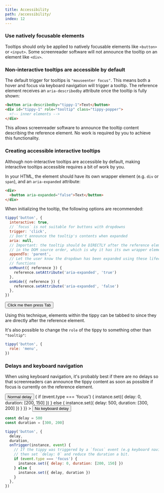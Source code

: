 ```yaml
---
title: Accessibility
path: /accessibility/
index: 12
---
```



### Use natively focusable elements

Tooltips should only be applied to natively focusable elements like `<button>`
or `<input>`. Some screenreader software will not announce the tooltip on an
element like `<div>`.

### Non-interactive tooltips are accessible by default

The default trigger for tooltips is `"mouseenter focus"`. This means both a
hover and focus via keyboard navigation will trigger a tooltip. The reference
element receives an `aria-describedby` attribute once the tooltip is fully
shown:

```html
<button aria-describedby="tippy-1">Text</button>
<div id="tippy-1" role="tooltip" class="tippy-popper">
  <!-- inner elements -->
</div>
```

This allows screenreader software to announce the tooltip content describing the
reference element. No work is required by you to achieve this functionality.

### Creating accessible interactive tooltips

Although non-interactive tooltips are accessible by default, making interactive
tooltips accessible requires a bit of work by you.

In your HTML, the element should have its own wrapper element (e.g. `div` or
`span`), and an `aria-expanded` attribute:

<!-- prettier-ignore -->
```html
<div>
  <button aria-expanded="false">Text</button>
</div>
```

When initializing the tooltip, the following options are recommended:

```js
tippy('button', {
  interactive: true,
  // `focus` is not suitable for buttons with dropdowns
  trigger: 'click',
  // Don't announce the tooltip's contents when expanded
  aria: null,
  // Important: the tooltip should be DIRECTLY after the reference element
  // in the DOM source order, which is why it has its own wrapper element
  appendTo: 'parent',
  // Let the user know the dropdown has been expanded using these lifecycle
  // functions
  onMount({ reference }) {
    reference.setAttribute('aria-expanded', 'true')
  },
  onHide({ reference }) {
    reference.setAttribute('aria-expanded', 'false')
  },
})
```

<Demo>
  <Button>Click me then press Tab</Button>
  <Dropdown text="Press Enter to click" />
</Demo>

Using this technique, elements within the tippy can be tabbed to since they are
directly after the reference element.

It's also possible to change the `role` of the tippy to something other than
`"tooltip"`:

```js
tippy('button', {
  role: 'menu',
})
```

### Delays and keyboard navigation

When using keyboard navigation, it's probably best if there are no delays so
that screenreaders can announce the tippy content as soon as possible if focus
is currently on the reference element.

<Demo>
  <Tippy delay={500} duration={[300, 200]}>
    <Button>Normal delay</Button>
  </Tippy>
  <Tippy
    delay={500}
    duration={[300, 200]}
    onTrigger={(instance, event) => {
      if (event.type === 'focus') {
        instance.set({ delay: 0, duration: [200, 150] })
      } else {
        instance.set({ delay: 500, duration: [300, 200] })
      }
    }}
  >
    <Button>No keyboard delay</Button>
  </Tippy>
</Demo>

```js
const delay = 500
const duration = [300, 200]

tippy('button', {
  delay,
  duration,
  onTrigger(instance, event) {
    // If the tippy was triggered by a `focus` event (e.g keyboard navigation)
    // then set `delay: 0` and reduce the duration a bit.
    if (event.type === 'focus') {
      instance.set({ delay: 0, duration: [200, 150] })
    } else {
      instance.set({ delay, duration })
    }
  },
})
```
